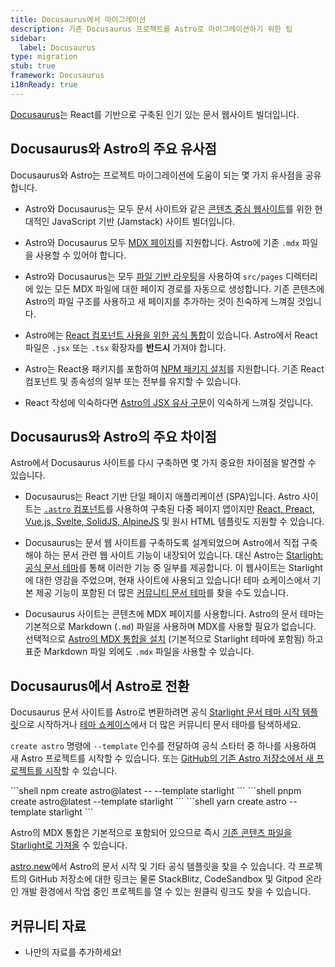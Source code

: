 ```yaml
---
title: Docusaurus에서 마이그레이션
description: 기존 Docusaurus 프로젝트를 Astro로 마이그레이션하기 위한 팁
sidebar:
  label: Docusaurus
type: migration
stub: true
framework: Docusaurus
i18nReady: true
---
```



[Docusaurus](https://Docusaurus.io)는 React를 기반으로 구축된 인기 있는 문서 웹사이트 빌더입니다.

## Docusaurus와 Astro의 주요 유사점

Docusaurus와 Astro는 프로젝트 마이그레이션에 도움이 되는 몇 가지 유사점을 공유합니다.

- Astro와 Docusaurus는 모두 문서 사이트와 같은 [콘텐츠 중심 웹사이트](/ko/concepts/why-astro/#콘텐츠-중심)를 위한 현대적인 JavaScript 기반 (Jamstack) 사이트 빌더입니다.

- Astro와 Docusaurus 모두 [MDX 페이지](/ko/guides/markdown-content/)를 지원합니다. Astro에 기존 `.mdx` 파일을 사용할 수 있어야 합니다.

- Astro와 Docusaurus는 모두 [파일 기반 라우팅](/ko/guides/routing/)을 사용하여 `src/pages` 디렉터리에 있는 모든 MDX 파일에 대한 페이지 경로를 자동으로 생성합니다. 기존 콘텐츠에 Astro의 파일 구조를 사용하고 새 페이지를 추가하는 것이 친숙하게 느껴질 것입니다.

- Astro에는 [React 컴포넌트 사용을 위한 공식 통합](/ko/guides/integrations-guide/react/)이 있습니다. Astro에서 React 파일은 `.jsx` 또는 `.tsx` 확장자를 **반드시** 가져야 합니다.

- Astro는 React용 패키지를 포함하여 [NPM 패키지 설치](/ko/guides/imports/#npm-패키지)를 지원합니다. 기존 React 컴포넌트 및 종속성의 일부 또는 전부를 유지할 수 있습니다.

- React 작성에 익숙하다면 [Astro의 JSX 유사 구문](/ko/basics/astro-components/#컴포넌트-템플릿)이 익숙하게 느껴질 것입니다.

## Docusaurus와 Astro의 주요 차이점

Astro에서 Docusaurus 사이트를 다시 구축하면 몇 가지 중요한 차이점을 발견할 수 있습니다.

- Docusaurus는 React 기반 단일 페이지 애플리케이션 (SPA)입니다. Astro 사이트는 [`.astro` 컴포넌트](/ko/basics/astro-components/)를 사용하여 구축된 다중 페이지 앱이지만 [React, Preact, Vue.js, Svelte, SolidJS, AlpineJS](/ko/guides/framework-components/) 및 원시 HTML 템플릿도 지원할 수 있습니다.

- Docusaurus는 문서 웹 사이트를 구축하도록 설계되었으며 Astro에서 직접 구축해야 하는 문서 관련 웹 사이트 기능이 내장되어 있습니다. 대신 Astro는 [Starlight: 공식 문서 테마](https://starlight.astro.build/ko)를 통해 이러한 기능 중 일부를 제공합니다. 이 웹사이트는 Starlight에 대한 영감을 주었으며, 현재 사이트에 사용되고 있습니다! 테마 쇼케이스에서 기본 제공 기능이 포함된 더 많은 [커뮤니티 문서 테마](https://astro.build/themes?search=&categories%5B%5D=docs)를 찾을 수도 있습니다.

- Docusaurus 사이트는 콘텐츠에 MDX 페이지를 사용합니다. Astro의 문서 테마는 기본적으로 Markdown (`.md`) 파일을 사용하며 MDX를 사용할 필요가 없습니다. 선택적으로 [Astro의 MDX 통합을 설치](/ko/guides/integrations-guide/mdx/) (기본적으로 Starlight 테마에 포함됨) 하고 표준 Markdown 파일 외에도 `.mdx` 파일을 사용할 수 있습니다.

## Docusaurus에서 Astro로 전환

Docusaurus 문서 사이트를 Astro로 변환하려면 공식 [Starlight 문서 테마 시작 템플릿](https://starlight.astro.build/ko)으로 시작하거나 [테마 쇼케이스](https://astro.build/themes?search=&categories%5B%5D=docs)에서 더 많은 커뮤니티 문서 테마를 탐색하세요.

`create astro` 명령에 `--template` 인수를 전달하여 공식 스타터 중 하나를 사용하여 새 Astro 프로젝트를 시작할 수 있습니다. 또는 [GitHub의 기존 Astro 저장소에서 새 프로젝트를 시작](/ko/install-and-setup/#cli-마법사를-통해-설치)할 수 있습니다.

  <PackageManagerTabs>
    <Fragment slot="npm">
    ```shell
    npm create astro@latest -- --template starlight
    ```
    </Fragment>
    <Fragment slot="pnpm">
    ```shell
    pnpm create astro@latest --template starlight
    ```
    </Fragment>
    <Fragment slot="yarn">
    ```shell
    yarn create astro --template starlight
    ```
    </Fragment>
  </PackageManagerTabs>

Astro의 MDX 통합은 기본적으로 포함되어 있으므로 즉시 [기존 콘텐츠 파일을 Starlight로 가져올](https://starlight.astro.build/ko/getting-started/#%EC%BD%98%ED%85%90%EC%B8%A0-%EC%B6%94%EA%B0%80) 수 있습니다.

[astro.new](https://astro.new)에서 Astro의 문서 시작 및 기타 공식 템플릿을 찾을 수 있습니다. 각 프로젝트의 GitHub 저장소에 대한 링크는 물론 StackBlitz, CodeSandbox 및 Gitpod 온라인 개발 환경에서 작업 중인 프로젝트를 열 수 있는 원클릭 링크도 찾을 수 있습니다.

## 커뮤니티 자료

- 나만의 자료를 추가하세요!
